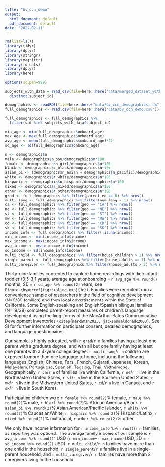 ```yaml
---
title: "bv_ccn_demo"
output:
  html_document: default
  pdf_document: default
date: "2025-02-11"
---
```


```r
rm(list=ls())
library(tidyr)
library(dplyr)
library(stringr)
library(magrittr)
library(forcats)
library(dplyr)
library(here)

```
```r
options(scipen=999)
```




```R
subjects_with_data = read_csv(file=here::here('data/merged_dataset_with_descriptives.csv')) %>%
  distinct(subject_id)
```



```r
demographics <- readRDS(file=here::here("data/bv_ccn_demographics.rds"))
full_demographics <- read.csv(file=here::here("data/bv_ccn_demo.csv"))

full_demographics <- full_demographics %>%
  filter(sid %in% subjects_with_data$subject_id)

```

```r
min_age <- min(full_demographics$onboard_age) 
max_age <- max(full_demographics$onboard_age)
avg_age <- mean(full_demographics$onboard_age)*12
sd_age <- sd(full_demographics$onboard_age)

n <- demographics$n
male <- demographics$n_boy/demographics$n*100
female <- demographics$n_girl/demographics$n*100
black <- demographics$n_black/demographics$n*100
asian_pi <- (demographics$n_asian + demographics$n_pacific)/demographics$n*100
white <- demographics$n_white/demographics$n*100
hispanic <- demographics$n_hispanic/demographics$n*100
mixed <- demographics$n_mixed/demographics$n*100
other <- demographics$n_other/demographics$n*100
grad <- full_demographics %>% filter(parent_ed == 6) %>% nrow()
multi_lang <- full_demographics %>% filter(num_lang > 1) %>% nrow()
ca <- full_demographics %>% filter(geo == "CA") %>% nrow()
ne <- full_demographics %>% filter(geo == "NE") %>% nrow()
st <- full_demographics %>% filter(geo == "ST") %>% nrow()
mw <- full_demographics %>% filter(geo == "MW") %>% nrow()
cd <- full_demographics %>% filter(geo == "CD") %>% nrow()
sk <- full_demographics %>% filter(geo == "SK") %>% nrow()
income_info <- full_demographics %>% filter(!is.na(income))
min_income <- min(income_info$income)
max_income <- max(income_info$income)
avg_income <- mean(income_info$income)
sd_income <- sd(income_info$income)
multi_child <- full_demographics %>% filter(house_children > 1) %>% nrow()
single_parent <- full_demographics %>% filter(house_adults == 1) %>% nrow()
multi_caregiver <- full_demographics %>% filter(house_adults > 2) %>% nrow()

```

Thirty-nine families consented to capture home recordings with their infant-toddler (0;5-3;1 years, average age at onboarding = `r avg_age %>% round()` months, SD = `r sd_age %>% round(2)` years, see `Figure~\hyperref[fig:scaling-exp]{1c})`. Families were recruited from a convenience sample of researchers in the field of cognitive development (N=9/39 families) and from local advertisements within the State of California. Some English-speaking and English/Spanish bilingual families (N=19/39) completed parent-report measures of children's language development using the long-forms of the MacArthur-Bates Communicative Development Inventories `\citep{marchman2023, jacksonmaldonado2003}`. See SI for further information on participant consent, detailed demographics, and language questionnaires. 


Our sample is highly educated, with `r grad`/`r n` families having at least one parent with a graduate degree, and with all but one family having at least one parent with a 4-year college degree. `r multi_lang`/`r n` children are exposed to more than one language at home, including the following languages: English, Chinese, Farsi, French, Gujarati, Japanese, Korean, Malayalam, Portuguese, Spanish, Tagalog, Thai, Vietnamese. Geographically, `r ca`/`r n` of families live within California, `r ne`/`r n` live in the Northeastern United States, `r st`/`r n` live in the Southern United States, `r mw`/`r n` live in the Midwestern United States, `r cd`/`r n` live in Canada, and `r sk`/`r n` live in South Korea.

Participating children were `r female %>% round(2)`\% female, `r male %>% round(2)`\% male, `r black %>% round(2)`\% African American/Black, `r asian_pi %>% round(2)`\% Asian American/Pacific Islander, `r white %>% round(2)`\% Caucasian/White, `r hispanic %>% round(2)`\% Hispanic/Latinx, `r mixed %>% round(2)`\% multiracial, `r other %>% round(2)`\% other.

We only have income information for `r income_info %>% nrow()`/`r n` families, as reporting was optional. The average family income of our sample is `r avg_income %>% round(2)` USD (`r min_income`--`r max_income` USD, SD = `r sd_income %>% round(2)` USD). `r multi_child`/`r n` families have more than one child in the household, `r single_parent`/`r n` families live in a single-parent household, and `r multi_caregiver`/`r n` families have more than 2 caregivers living in the household. 


